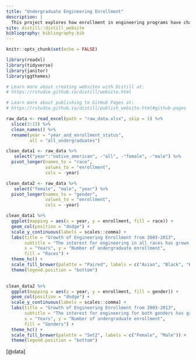 ```yaml
---
title: "Undergraduate Engineering Enrollment"
description: |
  This project explores how enrollment in engineering programs have changed from 2003-2013. The factors of race and gender are compared.
site: distill::distill_website
bibliography: bibliography.bib
---
```


```r
knitr::opts_chunk$set(echo = FALSE)

library(readxl)
library(tidyverse)
library(janitor)
library(ggthemes)

# Learn more about creating websites with Distill at:
# https://rstudio.github.io/distill/website.html

# Learn more about publishing to GitHub Pages at:
# https://rstudio.github.io/distill/publish_website.html#github-pages

```


```r
raw_data <- read_excel(path = "raw_data.xlsx", skip = 1) %>%
  slice(3:13) %>%
  clean_names() %>%
  rename(year = "year_and_enrollment_status", 
         all = "all_undergraduates")
```

```r
clean_data1 <- raw_data %>%
   select("year":"native_american", -"all", -"female", -"male") %>%
  pivot_longer(names_to = "race", 
               values_to = "enrollment", 
               cols = -year)
```

```r
clean_data2 <- raw_data %>%
   select("female", "male", "year") %>%
  pivot_longer(names_to = "gender", 
               values_to = "enrollment", 
               cols = -year) 
```

```r
clean_data1 %>%
  ggplot(mapping = aes(x = year, y = enrollment, fill = race)) +
  geom_col(position = "dodge") +
  scale_y_continuous(labels = scales::comma) +
  labs(title = "Growth of Engineering Enrollment from 2003-2013", 
       subtitle = "The interest for engineering in all races has grown, \n but there was no major change in proportions", 
       x = "Years", y = "Number of undergraduate enrollment", 
       fill = "Races") +
  theme_hc() +
  scale_fill_brewer(palette = "Paired", labels = c("Asian", "Black", "Hispanic", "Native American", "White" )) +
  theme(legend.position = "bottom")
  
```

```r
clean_data2 %>%
  ggplot(mapping = aes(x = year, y = enrollment, fill = gender)) +
  geom_col(position = "dodge") +
  scale_y_continuous(labels = scales::comma) +
  labs(title = "Growth of Engineering Enrollment from 2003-2013", 
       subtitle = "The interest for engineering for both genders has grown, \n but there was no major change in proportions", 
       x = "Years", y = "Number of undergraduate enrollment", 
       fill = "Genders") +
  theme_hc() +
  scale_fill_brewer(palette = "Set2", labels = c("Female", "Male")) +
  theme(legend.position = "bottom")
```

[@data]